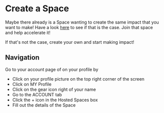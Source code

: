 # Create a Space

Maybe there already is a Space wanting to create the same impact that you want to make! Have a look [here](https://alkem.io/spaces) to see if that is the case.
Join that space and help accelerate it!

If that's not the case, create your own and start making impact!
## Navigation
Go to your account page of on your profile by
- Click on your profile picture on the top right corner of the screen
- Click on MY Profile
- Click on the gear icon right of your name
- Go to the ACCOUNT tab
- Click the + icon in the Hosted Spaces box
- Fill out the details of the Space